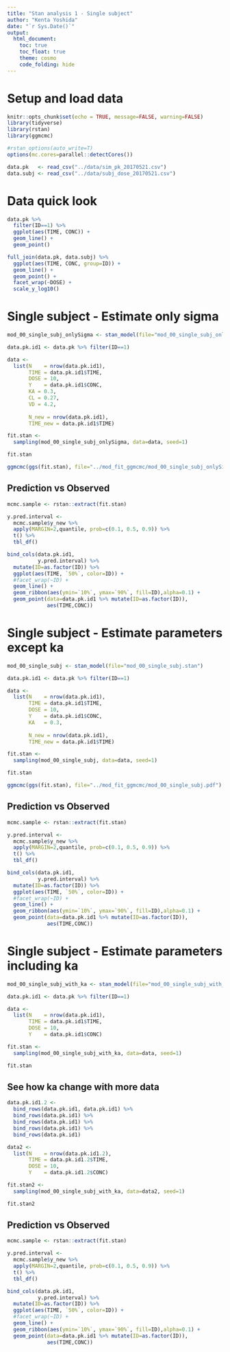 ```yaml
---
title: "Stan analysis 1 - Single subject"
author: "Kenta Yoshida"
date: "`r Sys.Date()`"
output: 
  html_document: 
    toc: true
    toc_float: true
    theme: cosmo
    code_folding: hide
---
```


# Setup and load data
```r
knitr::opts_chunk$set(echo = TRUE, message=FALSE, warning=FALSE)
library(tidyverse)
library(rstan)
library(ggmcmc)

#rstan_options(auto_write=T)
options(mc.cores=parallel::detectCores())

data.pk   <- read_csv("../data/sim_pk_20170521.csv") 
data.subj <- read_csv("../data/subj_dose_20170521.csv") 
```

# Data quick look

```r
data.pk %>%
  filter(ID==1) %>% 
  ggplot(aes(TIME, CONC)) +
  geom_line() +
  geom_point() 

full_join(data.pk, data.subj) %>% 
  ggplot(aes(TIME, CONC, group=ID)) +
  geom_line() +
  geom_point() +
  facet_wrap(~DOSE) +
  scale_y_log10()

```


# Single subject - Estimate only sigma

```r
mod_00_single_subj_onlySigma <- stan_model(file="mod_00_single_subj_onlySigma.stan")

data.pk.id1 <- data.pk %>% filter(ID==1)

data <- 
  list(N    = nrow(data.pk.id1),
       TIME = data.pk.id1$TIME,
       DOSE = 10,
       Y    = data.pk.id1$CONC,
       KA = 0.3,
       CL = 0.27,
       VD = 4.2,
       
       N_new = nrow(data.pk.id1),
       TIME_new = data.pk.id1$TIME)

fit.stan <-
  sampling(mod_00_single_subj_onlySigma, data=data, seed=1)

fit.stan

```

```r
ggmcmc(ggs(fit.stan), file="../mod_fit_ggmcmc/mod_00_single_subj_onlySigma.pdf")
```

## Prediction vs Observed

```r
mcmc.sample <- rstan::extract(fit.stan)

y.pred.interval <- 
  mcmc.sample$y_new %>% 
  apply(MARGIN=2,quantile, prob=c(0.1, 0.5, 0.9)) %>% 
  t() %>% 
  tbl_df()

bind_cols(data.pk.id1,
          y.pred.interval) %>% 
  mutate(ID=as.factor(ID)) %>% 
  ggplot(aes(TIME, `50%`, color=ID)) +
  #facet_wrap(~ID) +
  geom_line() +
  geom_ribbon(aes(ymin=`10%`, ymax=`90%`, fill=ID),alpha=0.1) +
  geom_point(data=data.pk.id1 %>% mutate(ID=as.factor(ID)),
             aes(TIME,CONC))

```


# Single subject - Estimate parameters except ka

```r
mod_00_single_subj <- stan_model(file="mod_00_single_subj.stan")

data.pk.id1 <- data.pk %>% filter(ID==1)

data <- 
  list(N    = nrow(data.pk.id1),
       TIME = data.pk.id1$TIME,
       DOSE = 10,
       Y    = data.pk.id1$CONC,
       KA   = 0.3,
       
       N_new = nrow(data.pk.id1),
       TIME_new = data.pk.id1$TIME)

fit.stan <-
  sampling(mod_00_single_subj, data=data, seed=1)

fit.stan

```

```r
ggmcmc(ggs(fit.stan), file="../mod_fit_ggmcmc/mod_00_single_subj.pdf")
```


## Prediction vs Observed

```r
mcmc.sample <- rstan::extract(fit.stan)

y.pred.interval <- 
  mcmc.sample$y_new %>% 
  apply(MARGIN=2,quantile, prob=c(0.1, 0.5, 0.9)) %>% 
  t() %>% 
  tbl_df()

bind_cols(data.pk.id1,
          y.pred.interval) %>% 
  mutate(ID=as.factor(ID)) %>% 
  ggplot(aes(TIME, `50%`, color=ID)) +
  #facet_wrap(~ID) +
  geom_line() +
  geom_ribbon(aes(ymin=`10%`, ymax=`90%`, fill=ID),alpha=0.1) +
  geom_point(data=data.pk.id1 %>% mutate(ID=as.factor(ID)),
             aes(TIME,CONC))

```



# Single subject - Estimate parameters including ka

```r
mod_00_single_subj_with_ka <- stan_model(file="mod_00_single_subj_with_ka.stan")

data.pk.id1 <- data.pk %>% filter(ID==1)

data <- 
  list(N    = nrow(data.pk.id1),
       TIME = data.pk.id1$TIME,
       DOSE = 10,
       Y    = data.pk.id1$CONC)

fit.stan <-
  sampling(mod_00_single_subj_with_ka, data=data, seed=1)

fit.stan
```

## See how ka change with more data

```r
data.pk.id1.2 <- 
  bind_rows(data.pk.id1, data.pk.id1) %>% 
  bind_rows(data.pk.id1) %>% 
  bind_rows(data.pk.id1) %>% 
  bind_rows(data.pk.id1) %>% 
  bind_rows(data.pk.id1)

data2 <- 
  list(N    = nrow(data.pk.id1.2),
       TIME = data.pk.id1.2$TIME,
       DOSE = 10,
       Y    = data.pk.id1.2$CONC)

fit.stan2 <-
  sampling(mod_00_single_subj_with_ka, data=data2, seed=1)

fit.stan2
```


## Prediction vs Observed

```r
mcmc.sample <- rstan::extract(fit.stan)

y.pred.interval <- 
  mcmc.sample$y_new %>% 
  apply(MARGIN=2,quantile, prob=c(0.1, 0.5, 0.9)) %>% 
  t() %>% 
  tbl_df()

bind_cols(data.pk.id1,
          y.pred.interval) %>% 
  mutate(ID=as.factor(ID)) %>% 
  ggplot(aes(TIME, `50%`, color=ID)) +
  #facet_wrap(~ID) +
  geom_line() +
  geom_ribbon(aes(ymin=`10%`, ymax=`90%`, fill=ID),alpha=0.1) +
  geom_point(data=data.pk.id1 %>% mutate(ID=as.factor(ID)),
             aes(TIME,CONC))

```



